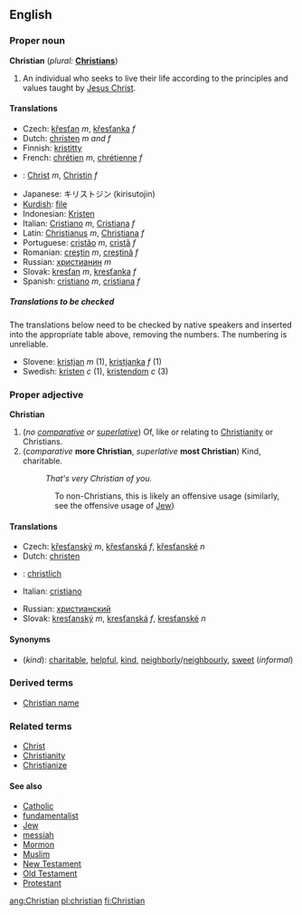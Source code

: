 ==English==

===Proper noun===
'''Christian''' (''plural:'' '''[[Christians]]''')
#An individual who seeks to live their life according to the principles and values taught by [[Jesus Christ]].

====Translations====
{{top}}
*Czech: [[křesťan]] ''m'', [[křesťanka]] ''f''
*Dutch: [[christen]] ''m and f''
*Finnish: [[kristitty]]
*French: [[chrétien]] ''m'', [[chrétienne]] ''f''
*{{de}}: [[Christ]] ''m'', [[Christin]] ''f''
{{mid}}
*Japanese: キリストジン (kirisutojin)
*[[Kurdish]]: [[file]]
*Indonesian: [[Kristen]]
*Italian: [[Cristiano]] ''m'', [[Cristiana]] ''f''
*Latin: [[Christianus]] ''m'', [[Christiana]] ''f''
*Portuguese: [[cristão]] ''m'', [[cristã]] ''f''
*Romanian: [[creştin]] ''m'', [[creştină]] ''f''
*Russian: [[христианин]] ''m''
*Slovak: [[kresťan]] ''m'', [[kresťanka]] ''f''
*Spanish: [[cristiano]] ''m'', [[cristiana]] ''f''
{{bottom}}

=====Translations to be checked=====
<!--Remove this section once all of the translations below have been moved into the tables above.-->

The translations below need to be checked by native speakers and inserted into the appropriate table above, removing the numbers.  The numbering is unreliable.

*Slovene: [[kristjan]] ''m'' (1), [[kristjanka]] ''f'' (1)
*Swedish: [[kristen]] ''c'' (1), [[kristendom]] ''c'' (3)

===Proper adjective===
'''Christian'''

#(''no [[comparative]] or [[superlative]]'') Of, like or relating to [[Christianity]] or Christians.
#(''comparative'' '''more Christian''', ''superlative'' '''most Christian''') Kind, charitable.
#:''That's very Christian of you.''
::To non-Christians, this is likely an offensive usage (similarly, see the offensive usage of [[Jew]])

====Translations====
{{top}}
*Czech: [[křesťanský]] ''m'', [[křesťanská]] ''f'', [[křesťanské]] ''n''
*Dutch: [[christen]]
*{{de}}: [[christlich]]
*Italian: [[cristiano]]
{{mid}}
*Russian: [[христианский]]
*Slovak: [[kresťanský]] ''m'', [[kresťanská]] ''f'', [[kresťanské]] ''n''
{{bottom}}


====Synonyms====
*(''kind''): [[charitable]], [[helpful]], [[kind]], [[neighborly]]/[[neighbourly]], [[sweet]] (''informal'')

===Derived terms===
*[[Christian name]]

===Related terms===
*[[Christ]]
*[[Christianity]]
*[[Christianize]]

====See also====
*[[Catholic]]
*[[fundamentalist]]
*[[Jew]]
*[[messiah]]
*[[Mormon]]
*[[Muslim]]
*[[New Testament]]
*[[Old Testament]]
*[[Protestant]]

[[ang:Christian]]
[[pl:christian]]
[[fi:Christian]]